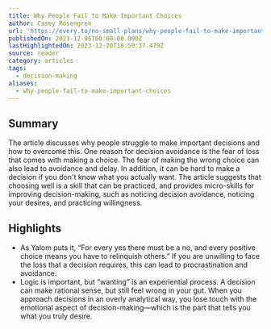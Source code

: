 ```yaml
---
title: Why People Fail to Make Important Choices
author: Casey Rosengren
url: 'https://every.to/no-small-plans/why-people-fail-to-make-important-choices'
publishedOn: 2023-12-06T00:00:00.000Z
lastHighlightedOn: 2023-12-20T18:50:37.479Z
source: reader
category: articles
tags:
  - decision-making
aliases:
  - why-people-fail-to-make-important-choices
---
```

## Summary

The article discusses why people struggle to make important decisions and how to overcome this. One reason for decision avoidance is the fear of loss that comes with making a choice. The fear of making the wrong choice can also lead to avoidance and delay. In addition, it can be hard to make a decision if you don't know what you actually want. The article suggests that choosing well is a skill that can be practiced, and provides micro-skills for improving decision-making, such as noticing decision avoidance, noticing your desires, and practicing willingness.

## Highlights
- As Yalom puts it, “For every yes there must be a no, and every positive choice means you have to relinquish others.” If you are unwilling to face the loss that a decision requires, this can lead to procrastination and avoidance.
- Logic is important, but “wanting” is an experiential process. A decision can make rational sense, but still feel wrong in your gut. When you approach decisions in an overly analytical way, you lose touch with the emotional aspect of decision-making—which is the part that tells you what you truly desire.
